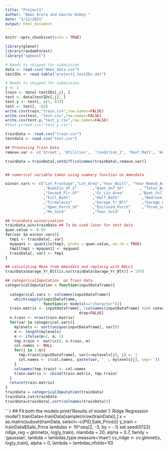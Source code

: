 ```yaml
---
title: "Project1"
author: "Aman Arora and Gaurav Dubey "
date: "3/12/2021"
output: html_document
---
```


```r
knitr::opts_chunk$set(echo = TRUE)
```

```r
library(glmnet)
library(randomForest)
library("xgboost")
```


```r

# Needs to skipped for submission 
data <- read.csv("Ames_data.csv")
testIDs <- read.table("project1_testIDs.dat")
```


```r

# Needs to skipped for submission 
j <- 1
train <- data[-testIDs[,j], ]
test <- data[testIDs[,j], ]
test.y <- test[, c(1, 83)]
test <- test[, -83]
write.csv(train,"train.csv",row.names=FALSE)
write.csv(test, "test.csv",row.names=FALSE)
write.csv(test.y,"test_y.csv",row.names=FALSE)
#test.y=read.csv("test_y.csv")
```

```r
trainData <- read.csv("train.csv")
testdata <- read.csv("test.csv")
```


```r
## Processing Train Data 
remove.var <- c('Street', 'Utilities',  'Condition_2', 'Roof_Matl', 'Heating', 'Pool_QC', 'Misc_Feature', 'Low_Qual_Fin_SF', 'Pool_Area', 'Longitude','Latitude')

trainData = trainData[,setdiff(colnames(trainData),remove.var)]


## numerical variable taken using summary function on Amesdata

winsor.vars <- c("Lot_Frontage","Lot_Area","Year_Built", "Year_Remod_Add","Mas_Vnr_Area",       "BsmtFin_SF_1"     
                 ,"BsmtFin_SF_2"       ,"Bsmt_Unf_SF"       , "Total_Bsmt_SF" ,"First_Flr_SF" 
                 ,"Second_Flr_SF"      ,"Gr_Liv_Area"       ,"Bsmt_Full_Bath"     ,"Bsmt_Half_Bath"    
                 ,"Full_Bath"          ,"Half_Bath"          ,"Bedroom_AbvGr"      ,"Kitchen_AbvGr"      ,"TotRms_AbvGrd"     
                 ,"Fireplaces"         ,"Garage_Yr_Blt"      ,"Garage_Cars"        ,"Garage_Area"        ,"Wood_Deck_SF"      
                 ,"Open_Porch_SF"      ,"Enclosed_Porch"     ,"Three_season_porch" ,"Screen_Porch"       ,"Misc_Val"          
                 ,"Mo_Sold"            ,"Year_Sold"    )  

## trainData winsorization 
trainData_win=trainData ## To be used later for test data
quan.value <- 0.95
for(var in winsor.vars){
  tmp1 <- trainData[, var]
  myquan1 <- quantile(tmp1, probs = quan.value, na.rm = TRUE)
  tmp1[tmp1 > myquan1] <- myquan1
  trainData[, var] <- tmp1
}

## calculating Mean from Amesdata and replacig with NULLS
trainData$Garage_Yr_Blt[is.na(trainData$Garage_Yr_Blt)] = 1978
```


```r
## categoricalImputation  on Train data 
categoricalImputation = function(inputDataframe){
  
  categorical.vars <- colnames(inputDataframe)[
    which(sapply(inputDataframe,
                 function(x) mode(x)=="character"))]
  train.matrix <- inputDataframe[, !colnames(inputDataframe) %in% categorical.vars, 
                                 drop=FALSE]
  n.train <- nrow(train.matrix)
  for(var in categorical.vars){
    mylevels <- sort(unique(inputDataframe[, var]))
    m <- length(mylevels)
    m <- ifelse(m>2, m, 1)
    tmp.train <- matrix(0, n.train, m)
    col.names <- NULL
    for(j in 1:m){
      tmp.train[inputDataframe[, var]==mylevels[j], j] <- 1
      col.names <- c(col.names, paste(var, '_', mylevels[j], sep=''))
    }
    colnames(tmp.train) <- col.names
    train.matrix <- cbind(train.matrix, tmp.train)
  }
  return(train.matrix)
}
trainData = categoricalImputation(trainData)
trainData_cat=trainData
trainData=trainData[,sort(colnames(trainData))]
```


```r
## Fit both the models 
print('Results of model 1: Ridge Regression model')
trainData<-trainData[sample(nrow(trainData)),]
x = as.matrix(subset(trainData, select=-c(PID,Sale_Price)))
y_train = trainData$Sale_Price
lambdas <- 10^seq(2, -3, by = -.1)
set.seed(0122)
ridge_reg = glmnet(x, log(y_train), nlambda = 20, alpha = 0.7, family = 'gaussian',
                   lambda = lambdas,type.measure='mae')
cv_ridge <- cv.glmnet(x, log(y_train), alpha = 0, lambda = lambdas,nfolds=10)